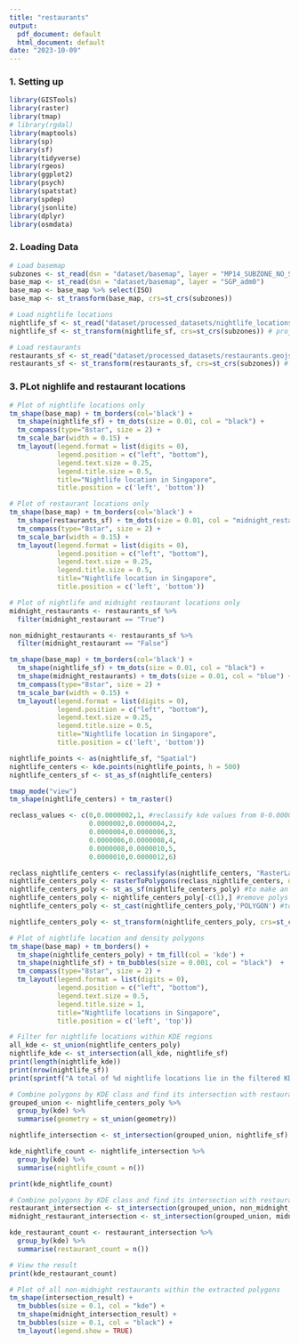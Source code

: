 ```yaml
---
title: "restaurants"
output:
  pdf_document: default
  html_document: default
date: "2023-10-09"
---
```

### 1. Setting up
```r
library(GISTools)
library(raster)
library(tmap)
# library(rgdal) 
library(maptools) 
library(sp)
library(sf)
library(tidyverse)
library(rgeos)
library(ggplot2)
library(psych)
library(spatstat)
library(spdep)
library(jsonlite)
library(dplyr)
library(osmdata)
```

### 2. Loading Data
```r
# Load basemap
subzones <- st_read(dsn = "dataset/basemap", layer = "MP14_SUBZONE_NO_SEA_PL")
base_map <- st_read(dsn = "dataset/basemap", layer = "SGP_adm0")
base_map <- base_map %>% select(ISO)
base_map <- st_transform(base_map, crs=st_crs(subzones))

# Load nightlife locations
nightlife_sf <- st_read("dataset/processed_datasets/nightlife_locations.geojson", crs=st_crs(subzones))
nightlife_sf <- st_transform(nightlife_sf, crs=st_crs(subzones)) # project to basemap's CRS

# Load restaurants
restaurants_sf <- st_read("dataset/processed_datasets/restaurants.geojson", crs=st_crs(subzones))
restaurants_sf <- st_transform(restaurants_sf, crs=st_crs(subzones)) # project to basemap's CRS
```

### 3. PLot nighlife and restaurant locations
```r
# Plot of nightlife locations only
tm_shape(base_map) + tm_borders(col='black') + 
  tm_shape(nightlife_sf) + tm_dots(size = 0.01, col = "black") +
  tm_compass(type="8star", size = 2) +
  tm_scale_bar(width = 0.15) +
  tm_layout(legend.format = list(digits = 0),
            legend.position = c("left", "bottom"),
            legend.text.size = 0.25, 
            legend.title.size = 0.5,
            title="Nightlife location in Singapore",
            title.position = c('left', 'bottom'))

# Plot of restaurant locations only
tm_shape(base_map) + tm_borders(col='black') + 
  tm_shape(restaurants_sf) + tm_dots(size = 0.01, col = "midnight_restaurant") +
  tm_compass(type="8star", size = 2) +
  tm_scale_bar(width = 0.15) +
  tm_layout(legend.format = list(digits = 0),
            legend.position = c("left", "bottom"),
            legend.text.size = 0.25, 
            legend.title.size = 0.5,
            title="Nightlife location in Singapore",
            title.position = c('left', 'bottom'))

# Plot of nightlife and midnight restaurant locations only
midnight_restaurants <- restaurants_sf %>%
  filter(midnight_restaurant == "True")

non_midnight_restaurants <- restaurants_sf %>%
  filter(midnight_restaurant == "False")

tm_shape(base_map) + tm_borders(col='black') + 
  tm_shape(nightlife_sf) + tm_dots(size = 0.01, col = "black") +
  tm_shape(midnight_restaurants) + tm_dots(size = 0.01, col = "blue") +
  tm_compass(type="8star", size = 2) +
  tm_scale_bar(width = 0.15) +
  tm_layout(legend.format = list(digits = 0),
            legend.position = c("left", "bottom"),
            legend.text.size = 0.25, 
            legend.title.size = 0.5,
            title="Nightlife location in Singapore",
            title.position = c('left', 'bottom'))
```

```r
nightlife_points <- as(nightlife_sf, "Spatial")
nightlife_centers <- kde.points(nightlife_points, h = 500)
nightlife_centers_sf <- st_as_sf(nightlife_centers)

tmap_mode("view")
tm_shape(nightlife_centers) + tm_raster()
```


```r
reclass_values <- c(0,0.0000002,1, #reclassify kde values from 0-0.0000002 in group 1 and so on
                    0.0000002,0.0000004,2,
                    0.0000004,0.0000006,3,
                    0.0000006,0.0000008,4,
                    0.0000008,0.0000010,5,
                    0.0000010,0.0000012,6)

reclass_nightlife_centers <- reclassify(as(nightlife_centers, "RasterLayer"), reclass_values) #reclassify kde values to groups
nightlife_centers_poly <- rasterToPolygons(reclass_nightlife_centers, dissolve = T) #to make a polygon layer
nightlife_centers_poly <- st_as_sf(nightlife_centers_poly) #to make an SF object
nightlife_centers_poly <- nightlife_centers_poly[-c(1),] #remove polys with low kde values 
nightlife_centers_poly <- st_cast(nightlife_centers_poly,'POLYGON') #to split multipolygon to polygon to obtain centers
```

```r
nightlife_centers_poly <- st_transform(nightlife_centers_poly, crs=st_crs(subzones)) # project to basemap's CRS

# Plot of nightlife location and density polygons
tm_shape(base_map) + tm_borders() + 
  tm_shape(nightlife_centers_poly) + tm_fill(col = 'kde') + 
  tm_shape(nightlife_sf) + tm_bubbles(size = 0.001, col = "black")  +
  tm_compass(type="8star", size = 2) + 
  tm_layout(legend.format = list(digits = 0),
            legend.position = c("left", "bottom"),
            legend.text.size = 0.5, 
            legend.title.size = 1,
            title="Nightlife locations in Singapore",
            title.position = c('left', 'top'))
```

```r
# Filter for nightlife locations within KDE regions
all_kde <- st_union(nightlife_centers_poly)
nightlife_kde <- st_intersection(all_kde, nightlife_sf)
print(length(nightlife_kde))
print(nrow(nightlife_sf))
print(sprintf("A total of %d nightlife locations lie in the filtered KDE regions, out of %d original nightlife locations. That means %f of nightlife locations lie in the filtered KDE regions.", length(nightlife_kde), nrow(nightlife_sf), length(nightlife_kde)/nrow(nightlife_sf)))
```
```r

# Combine polygons by KDE class and find its intersection with restaurants
grouped_union <- nightlife_centers_poly %>%
  group_by(kde) %>%
  summarise(geometry = st_union(geometry))

nightlife_intersection <- st_intersection(grouped_union, nightlife_sf)

kde_nightlife_count <- nightlife_intersection %>%
  group_by(kde) %>%
  summarise(nightlife_count = n())

print(kde_nightlife_count)

# Combine polygons by KDE class and find its intersection with restaurants
restaurant_intersection <- st_intersection(grouped_union, non_midnight_restaurants)
midnight_restaurant_intersection <- st_intersection(grouped_union, midnight_restaurants)

kde_restaurant_count <- restaurant_intersection %>%
  group_by(kde) %>%
  summarise(restaurant_count = n())

# View the result
print(kde_restaurant_count)
```

```r
# Plot of all non-midnight restaurants within the extracted polygons
tm_shape(intersection_result) +
  tm_bubbles(size = 0.1, col = "kde") +
  tm_shape(midnight_intersection_result) +
  tm_bubbles(size = 0.1, col = "black") +
  tm_layout(legend.show = TRUE)
```
